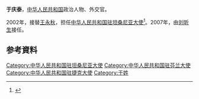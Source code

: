{{NoteTA|G1=地名|T=zh-hans:于庆泰; zh-hant:于慶泰;|1=zh-hans:于庆泰; zh-hant:于慶泰;}}
'''于庆泰'''，[[中华人民共和国|中华人民共和国]]政治人物、外交官。

2002年，接替[[王永秋|王永秋]]，担任[[中国驻坦桑尼亚大使列表|中华人民共和国驻坦桑尼亚大使]]<ref>{{cite web|author=中华人民共和国外交部|title=中国驻坦桑尼亚历任大使|url=http://www.mfa.gov.cn/chn/pds/ziliao/wjrw/2167/2170/t9214.htm|publisher=中华人民共和国外交部|accessdate=2012-03-03}}</ref>。2007年，由[[刘昕生|刘昕生]]接任。

== 参考資料 ==
{{reflist}}

{{start box}}
{{s-dip}}
{{succession box|[[黃興_(外交官)|黃興]]|[[陈立_(1968年)|陈立]]|[[中國駐芬蘭大使列表|中華人民共和國駐芬蘭大使]]|2014年2月－2016年11月}}
{{succession box|[[霍玉珍|霍玉珍]]|[[馬克卿|馬克卿]]|[[中國駐捷克大使列表|中華人民共和國駐捷克大使]]|2010年9月－2013年12月}}
{{succession box|[[王永秋|王永秋]]|[[刘昕生|刘昕生]]|[[中国驻坦桑尼亚大使列表|中华人民共和国驻坦桑尼亚大使]]|2002年4月－2007年8月}}
{{end box}}
{{中國駐捷克大使}}
{{中国政治人物小作品}}

[[Category:中华人民共和国驻坦桑尼亚大使|Category:中华人民共和国驻坦桑尼亚大使]]
[[Category:中华人民共和国驻芬兰大使|Category:中华人民共和国驻芬兰大使]]
[[Category:中华人民共和国驻捷克大使|Category:中华人民共和国驻捷克大使]]
[[Category:于姓|Category:于姓]]
